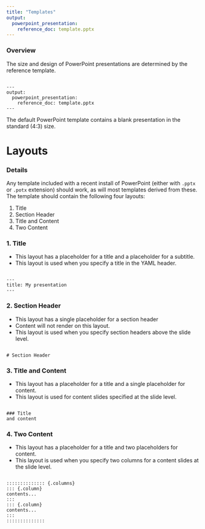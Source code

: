 ```yaml
---
title: "Templates"
output: 
  powerpoint_presentation:
    reference_doc: template.pptx
---
```


### Overview

The size and design of PowerPoint presentations are determined by the reference template. 
```

---
output: 
  powerpoint_presentation:
    reference_doc: template.pptx
---

```

The default PowerPoint template contains a blank presentation in the standard (4:3) size. 


# Layouts

### Details

Any template included with a recent install of PowerPoint (either with `.pptx` or `.potx` extension) should work, as will most templates derived from these. The template should contain the following four layouts:

1. Title
2. Section Header
3. Title and Content
4. Two Content

### 1. Title 

* This layout has a placeholder for a title and a placeholder for a subtitle.
* This layout is used when you specify a title in the YAML header.

```

---
title: My presentation
---
```

### 2. Section Header

* This layout has a single placeholder for a section header
* Content will not render on this layout.
* This layout is used when you specify section headers above the slide level.

```

# Section Header
```

### 3. Title and Content

* This layout has a placeholder for a title and a single placeholder for content.
* This layout is used for content slides specified at the slide level.

```

### Title
and content
```

### 4. Two Content

* This layout has a placeholder for a title and two placeholders for content. 
* This layout is used when you specify two columns for a content slides at the slide level.

```

:::::::::::::: {.columns}
::: {.column}
contents...
:::
::: {.column}
contents...
:::
::::::::::::::
```
